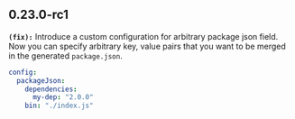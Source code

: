 ## 0.23.0-rc1
**`(fix):`** Introduce a custom configuration for arbitrary package json field. Now you can specify
arbitrary key, value pairs that you want to be merged in the generated `package.json`.

```yml
config:
  packageJson:
    dependencies:
      my-dep: "2.0.0"
    bin: "./index.js"
```


